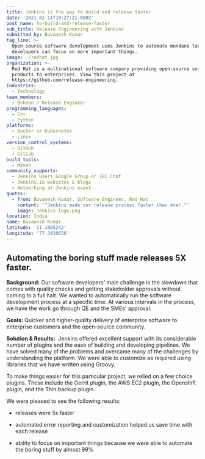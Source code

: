 ```yaml
---
title: Jenkins is the way to build and release faster
date: '2021-01-11T18:27:21.000Z'
post_name: to-build-and-release-faster
sub_title: Release Engineering with Jenkins
submitted_by: Buvanesh Kumar
tag_line: >-
  Open-source software development uses Jenkins to automate mundane tasks so
  developers can focus on more important things.
image: ./redhat.jpg
organization: >-
  Red Hat is a multinational software company providing open-source software
  products to enterprises. View this project at
  https://github.com/release-engineering.
industries:
  - Technology
team_members:
  - Bohdan / Release Engineer
programming_languages:
  - C++
  - Python
platforms:
  - Docker or Kubernetes
  - Linux
version_control_systems:
  - GitHub
  - GitLab
build_tools:
  - Maven
community_supports:
  - Jenkins Users Google Group or IRC Chat
  - Jenkins.io websites & blogs
  - Networking at Jenkins event
quotes:
  - from: Buvanesh Kumar, Software Engineer, Red Hat
    content: '"Jenkins made our release process faster than ever."'
    image: Jenkins-logo.png
location: India
name: Buvanesh Kumar
latitude: '11.1085242'
longitude: '77.3410656'
---
```

## Automating the boring stuff made releases 5X faster.

**Background:** Our software developers' main challenge is the slowdown that comes with quality checks and getting stakeholder approvals without coming to a full halt. We wanted to automatically run the software development process at a specific time. At various intervals in the process, we have the work go through QE and the SMEs' approval.

**Goals:** Quicker and higher-quality delivery of enterprise software to enterprise customers and the open-source community.

<Testimonal idx="0" />

**Solution & Results:**  Jenkins offered excellent support with its considerable number of plugins and the ease of building and developing pipelines. We have solved many of the problems and overcame many of the challenges by understanding the platform. We were able to customize as required using libraries that we have written using Groovy.

To make things easier for this particular project, we relied on a few choice plugins. These include the Gerrit plugin, the AWS EC2 plugin, the Openshift plugin, and the Thin backup plugin.

We were pleased to see the following results:

-   releases were 5x faster

-   automated error reporting and customization helped us save time with each release

-   ability to focus on important things because we were able to automate the boring stuff by almost 99%
